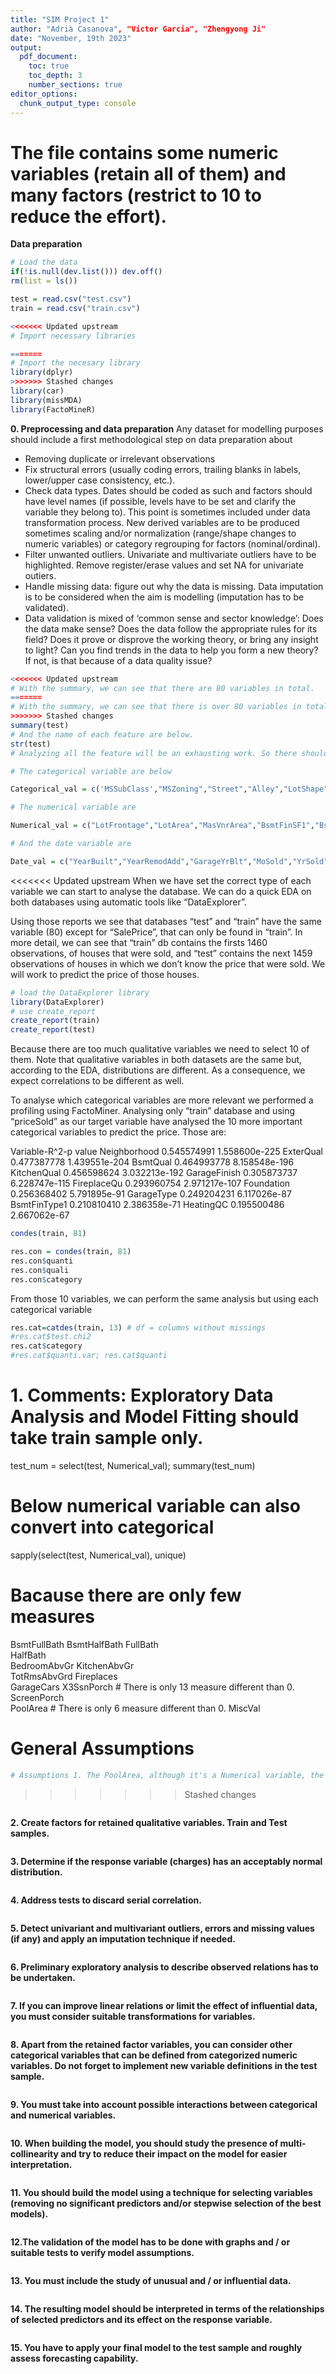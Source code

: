 ```yaml
---
title: "SIM Project 1"
author: "Adrià Casanova", "Víctor Garcia", "Zhengyong Ji"
date: "November, 19th 2023"
output: 
  pdf_document: 
    toc: true
    toc_depth: 3
    number_sections: true
editor_options: 
  chunk_output_type: console
---
```


# The file contains some numeric variables (retain all of them) and many factors (restrict to 10 to reduce the effort).

**Data preparation**

```r
# Load the data
if(!is.null(dev.list())) dev.off()
rm(list = ls())

test = read.csv("test.csv")
train = read.csv("train.csv")
```


```r
<<<<<<< Updated upstream
# Import necessary libraries

=======
# Import the necesary library
library(dplyr) 
>>>>>>> Stashed changes
library(car)
library(missMDA)
library(FactoMineR)
```

**0. Preprocessing and data preparation**
Any dataset for modelling
purposes should include a first methodological step on data preparation about

- Removing duplicate or irrelevant observations
- Fix structural errors (usually coding errors, trailing blanks in labels, lower/upper case
consistency, etc.).
- Check data types. Dates should be coded as such and factors should have level names (if
possible, levels have to be set and clarify the variable they belong to). This point is sometimes included under data transformation process. New derived variables are to be produced
sometimes scaling and/or normalization (range/shape changes to numeric variables) or
category regrouping for factors (nominal/ordinal).
- Filter unwanted outliers. Univariate and multivariate outliers have to be highlighted. Remove register/erase values and set NA for univariate outiers.
- Handle missing data: figure out why the data is missing. Data imputation is to be considered
when the aim is modelling (imputation has to be validated).
- Data validation is mixed of ‘common sense and sector knowledge’: Does the data make
sense? Does the data follow the appropriate rules for its field? Does it prove or disprove the
working theory, or bring any insight to light? Can you find trends in the data to help you form a new theory? If not, is that because of a data quality issue?

```r
<<<<<<< Updated upstream
# With the summary, we can see that there are 80 variables in total.
=======
# With the summary, we can see that there is over 80 variables in total.
>>>>>>> Stashed changes
summary(test)
# And the name of each feature are below.
str(test)
# Analyzing all the feature will be an exhausting work. So there should be some way to reduce the dimensional. According to the statement of this project, we should retain all the numerical variable and 10 categorical variable.

# The categorical variable are below

Categorical_val = c('MSSubClass',"MSZoning","Street","Alley","LotShape","LandContour","Utilities","LotConfig","LandSlope","Neighborhood","Condition1","Condition2","BldgType","HouseStyle","OverallQual","OverallCond","RoofStyle","RoofMatl","Exterior1st","Exterior2nd","MasVnrType","ExterQual","ExterCond","Foundation","BsmtQual","BsmtCond","BsmtExposure","BsmtFinType1","BsmtFinType2","Heating","HeatingQC","CentralAir","Electrical","KitchenQual","Functional","FireplaceQu","GarageType","GarageFinish","GarageQual","GarageCond","PavedDrive","PoolQC","Fence","MiscFeature","SaleType","SaleCondition")

# The numerical variable are

Numerical_val = c("LotFrontage","LotArea","MasVnrArea","BsmtFinSF1","BsmtFinSF2","BsmtUnfSF","TotalBsmtSF","X1stFlrSF","X2ndFlrSF","LowQualFinSF","GrLivArea","BsmtFullBath","BsmtHalfBath","FullBath","HalfBath","BedroomAbvGr","KitchenAbvGr","TotRmsAbvGrd","Fireplaces","GarageCars","GarageArea","WoodDeckSF","OpenPorchSF","EnclosedPorch","X3SsnPorch","ScreenPorch","PoolArea","MiscVal")

# And the date variable are

Date_val = c("YearBuilt","YearRemodAdd","GarageYrBlt","MoSold","YrSold")

```

<<<<<<< Updated upstream
When we have set the correct type of each variable we can start to analyse the database. We can do a quick EDA on both databases using automatic tools like "DataExplorer".

Using those reports we see that databases "test" and "train" have the same variable (80) except for "SalePrice", that can only be found in "train". In more detail, we can see that "train" db contains the firsts 1460 observations, of houses that were sold, and "test" contains the next 1459 observations of houses in which we don't know the price that were sold. We will work to predict the price of those houses.

```r
# load the DataExplorer library
library(DataExplorer) 
# use create_report 
create_report(train)
create_report(test)


```

Because there are too much qualitative variables we need to select 10 of them. Note that qualitative variables in both datasets are the same but, according to the EDA, distributions are different. As a consequence, we expect correlations to be different as well.

To analyse which categorical variables are more relevant we performed a profiling using FactoMiner. Analysing only "train" database and using "priceSold" as our target variable have analysed the 10 more important categorical variables to predict the price. Those are:

Variable-R^2-p value
Neighborhood  0.545574991 1.558600e-225
ExterQual     0.477387778 1.439551e-204
BsmtQual      0.464993778 8.158548e-196
KitchenQual   0.456598624 3.032213e-192
GarageFinish  0.305873737 6.228747e-115
FireplaceQu   0.293960754 2.971217e-107
Foundation    0.256368402  5.791895e-91
GarageType    0.249204231  6.117026e-87
BsmtFinType1  0.210810410  2.386358e-71
HeatingQC     0.195500486  2.667062e-67

```r
condes(train, 81)  

res.con = condes(train, 81)         
res.con$quanti
res.con$quali
res.con$category
```

From those 10 variables, we can perform the same analysis but using each categorical variable

```r
res.cat=catdes(train, 13) # df = columns without missings
#res.cat$test.chi2
res.cat$category
#res.cat$quanti.var; res.cat$quanti
```



**1. Comments: Exploratory Data Analysis and Model Fitting should take train sample only.**
=======
test_num = select(test, Numerical_val); summary(test_num)

# Below numerical variable can also convert into categorical
sapply(select(test, Numerical_val), unique)

# Bacause there are only few measures
BsmtFullBath
BsmtHalfBath
FullBath        
HalfBath       
BedroomAbvGr
KitchenAbvGr    
TotRmsAbvGrd
Fireplaces       
GarageCars
X3SsnPorch       # There is only 13 measure different than 0.
ScreenPorch       
PoolArea          # There is only 6 measure different than 0. 
MiscVal

# General Assumptions

```r
# Assumptions 1. The PoolArea, although it's a Numerical variable, the percentage recorded is 6 out of 1459 observations (0,4% of all data). So we thinks maybe we can reduce it to a binary variable (Having or Not a Pool)


```

>>>>>>> Stashed changes


```r

```


**2. Create factors for retained qualitative variables. Train and Test samples.**

```r

```


**3. Determine if the response variable (charges) has an acceptably normal distribution.**

```r

```


**4. Address tests to discard serial correlation.**

```r

```


**5. Detect univariant and multivariant outliers, errors and missing values (if any) and apply an imputation technique if needed.**

```r

```


**6. Preliminary exploratory analysis to describe observed relations has to be undertaken.**

```r

```


**7. If you can improve linear relations or limit the effect of influential data, you must consider suitable transformations for variables.**

```r

```


**8. Apart from the retained factor variables, you can consider other categorical variables that can be defined from categorized numeric variables. Do not forget to implement new variable definitions in the test sample.**

```r

```


**9. You must take into account possible interactions between categorical and numerical variables.**

```r

```


**10. When building the model, you should study the presence of multi-collinearity and try to reduce their impact on the model for easier interpretation. **

```r

```


**11. You should build the model using a technique for selecting variables (removing no significant predictors and/or stepwise selection of the best models).**

```r

```


**12.The validation of the model has to be done with graphs and / or suitable tests to verify model assumptions.**

```r

```


**13. You must include the study of unusual and / or influential data. **

```r

```


**14. The resulting model should be interpreted in terms of the relationships of selected predictors and its effect on the response variable. **

```r

```


**15. You have to apply your final model to the test sample and roughly assess forecasting capability.**

```r

```

